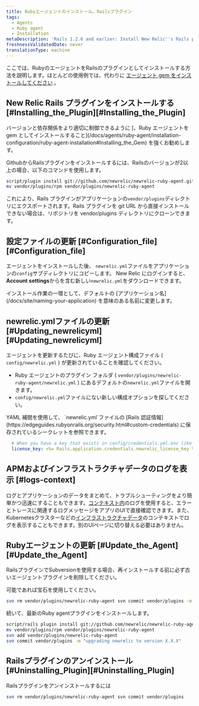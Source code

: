 ```yaml
---
title: Rubyエージェントのインストール。Railsプラグイン
tags:
  - Agents
  - Ruby agent
  - Installation
metaDescription: 'Rails 1.2.6 and earlier: Install New Relic''s Rails plugin as a gem in order to have better control over versions and dependencies.'
freshnessValidatedDate: never
translationType: machine
---
```


ここでは、RubyのエージェントをRailsのプラグインとしてインストールする方法を説明します。ほとんどの使用例では、代わりに [エージェント gem をインストールしてください](/docs/agents/ruby-agent/installation-configuration/ruby-agent-installation#Installing_the_Gem) 。

## New Relic Rails プラグインをインストールする [#Installing\_the\_Plugin][#Installing_the_Plugin]

<Callout variant="important">
  バージョンと依存関係をより適切に制御できるように [、Ruby エージェントを gem としてインストールすること](/docs/agents/ruby-agent/installation-configuration/ruby-agent-installation#Installing_the_Gem) を強くお勧めします。
</Callout>

GithubからRailsプラグインをインストールするには、Railsのバージョンが2以上の場合、以下のコマンドを使用します。

```sh
script/plugin install git://github.com/newrelic/newrelic-ruby-agent.git
mv vendor/plugins/rpm vendor/plugins/newrelic-ruby-agent
```

これにより、Rails プラグインがアプリケーションの`vendor/plugins`ディレクトリにエクスポートされます。Rails プラグインを git URL から直接インストールできない場合は、リポジトリを vendor/plugins ディレクトリにクローンできます。

<InstallFeedback />

## 設定ファイルの更新 [#Configuration\_file][#Configuration_file]

エージェントをインストールした後、 `newrelic.yml`ファイルをアプリケーションの`config`サブディレクトリにコピーします。 New Relic にログインすると、 <DNT>**Account settings**</DNT>から<InlinePopover type="licenseKey" />を含む新しい`newrelic.yml`をダウンロードできます。

<Callout variant="important">
  インストール作業の一環として、デフォルトの [アプリケーション名](/docs/site/naming-your-application) を意味のある名前に変更します。
</Callout>

## newrelic.ymlファイルの更新 [#Updating\_newrelicyml][#Updating_newrelicyml]

エージェントを更新するたびに、Ruby エージェント構成ファイル ( `config/newrelic.yml` ) が更新されていることを確認してください。

* Ruby エージェントのプラグイン フォルダ ( `vendor/plugins/newrelic-ruby-agent/newrelic.yml` ) にあるデフォルトの`newrelic.yml`ファイルを開きます。
* `config/newrelic.yml`ファイルにない新しい構成オプションを探してください。

<Callout variant="tip">
  YAML 補間を使用して、 `newrelic.yml`ファイルの [Rails 認証情報](https://edgeguides.rubyonrails.org/security.html#custom-credentials) に保存されているシークレットを参照できます。

  ```yml
    # When you have a key that exists in config/credentials.yml.enc like 'newrelic_license_key'...
    license_key: <%= Rails.application.credentials.newrelic_license_key %>
  ```
</Callout>

## APMおよびインフラストラクチャデータのログを表示 [#logs-context]

ログとアプリケーションのデータをまとめて、トラブルシューティングをより簡単かつ迅速にすることもできます。[コンテキスト内](/docs/logs/logs-context/configure-logs-context-ruby/)のログを使用すると、エラーとトレースに関連するログメッセージをアプリのUIで直接確認できます。また、Kubernetesクラスターなどの[インフラストラクチャデータ](/docs/logs/forward-logs/forward-your-logs-using-infrastructure-agent/)のコンテキストでログを表示することもできます。別のUIページに切り替える必要はありません。

## Rubyエージェントの更新 [#Update\_the\_Agent][#Update_the_Agent]

RailsプラグインでSubversionを使用する場合、再インストールする前に必ず古いエージェントプラグインを削除してください。

<Callout variant="tip">
  可能であれば宝石を使用してください。
</Callout>

```sh
svn rm vendor/plugins/newrelic-ruby-agent svn commit vendor/plugins -m "removing old version of newrelic"
```

続いて、最新のRuby agentプラグインをインストールします。

```sh
script/rails plugin install git://github.com/newrelic/newrelic-ruby-agent.git vendor/plugins/newrelic-ruby-agent
mv vendor/plugins/rpm vendor/plugins/newrelic-ruby-agent
svn add vendor/plugins/newrelic-ruby-agent
svn commit vendor/plugins -m "upgrading newrelic to version X.X.X"
```

## Railsプラグインのアンインストール [#Uninstalling\_Plugin][#Uninstalling_Plugin]

Railsプラグインをアンインストールするには

```sh
svn rm vendor/plugins/newrelic-ruby-agent svn commit vendor/plugins
```
